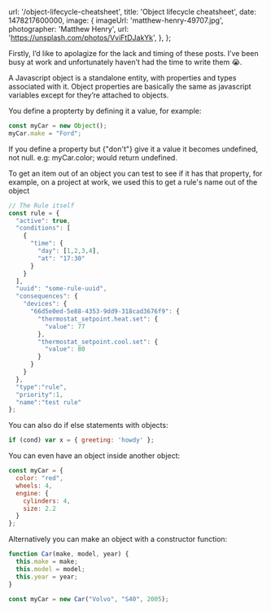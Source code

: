 
  url: '/object-lifecycle-cheatsheet',
  title: 'Object lifecycle cheatsheet',
  date: 1478217600000,
  image: {
    imageUrl: 'matthew-henry-49707.jpg',
    photographer: 'Matthew Henry',
    url: 'https://unsplash.com/photos/VviFtDJakYk',
  },
};


Firstly, I’d like to apolagize for the lack and timing of these posts. I’ve been busy at work and unfortunately haven’t had the time to write them 😭.

A Javascript object is a standalone entity, with properties and types associated with it. Object properties are basically the same as javascript variables except for they’re attached to objects.

You define a propterty by defining it a value, for example:

```javascript
const myCar = new Object();
myCar.make = "Ford";
```

If you define a property but {"don't"} give it a value it becomes undefined, not null. e.g: myCar.color; would return undefined.

To get an item out of an object you can test to see if it has that property, for example, on a project at work, we used this to get a rule's name out of the object

```javascript
// The Rule itself
const rule = {
  "active": true,
  "conditions": [
    {
      "time": {
        "day": [1,2,3,4],
        "at": "17:30"
      }
    }
  ],
  "uuid": "some-rule-uuid",
  "consequences": {
    "devices": {
      "66d5e0ed-5e88-4353-9dd9-318cad3676f9": {
        "thermostat_setpoint.heat.set": {
          "value": 77
        },
        "thermostat_setpoint.cool.set": {
          "value": 80
        }
      }
    }
  },
  "type":"rule",
  "priority":1,
  "name":"test rule"
};
```

You can also do if else statements with objects:

```javascript
if (cond) var x = { greeting: 'howdy' };
```

You can even have an object inside another object:

```javascript
const myCar = {
  color: "red",
  wheels: 4,
  engine: {
    cylinders: 4,
    size: 2.2
  }
};
```

Alternatively you can make an object with a constructor function:

```javascript
function Car(make, model, year) {
  this.make = make;
  this.model = model;
  this.year = year;
}

const myCar = new Car("Volvo", "S40", 2005);
```

